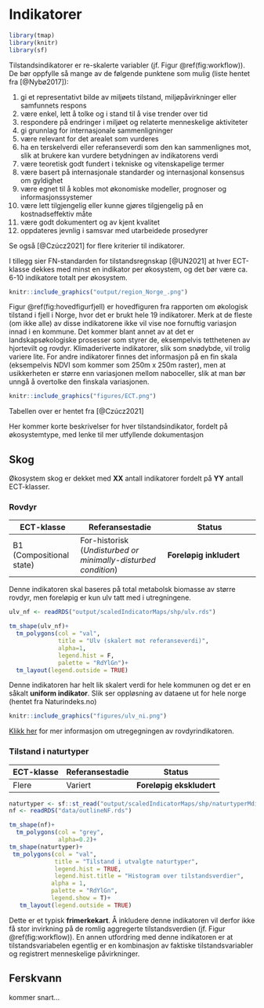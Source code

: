 # Indikatorer

```r
library(tmap)
library(knitr)
library(sf)
```

Tilstandsindikatorer er re-skalerte variabler (jf. Figur \@ref(fig:workflow)).
De bør oppfylle så mange av de følgende punktene som mulig (liste hentet fra [@Nybø2017]):

1. gi et representativt bilde av miljøets tilstand, miljøpåvirkninger eller samfunnets respons
1. være enkel, lett å tolke og i stand til å vise trender over tid
1. respondere på endringer i miljøet og relaterte menneskelige aktiviteter
1. gi grunnlag for internasjonale sammenligninger
1. være relevant for det arealet som vurderes
1. ha en terskelverdi eller referanseverdi som den kan sammenlignes mot, slik at brukere kan vurdere betydningen av indikatorens verdi 
1. være teoretisk godt fundert i tekniske og vitenskapelige termer
1. være basert på internasjonale standarder og internasjonal konsensus om gyldighet
1. være egnet til å kobles mot økonomiske modeller, prognoser og informasjonssystemer
1. være lett tilgjengelig eller kunne gjøres tilgjengelig på en kostnadseffektiv måte
1. være godt dokumentert og av kjent kvalitet
1. oppdateres jevnlig i samsvar med utarbeidede prosedyrer


Se også [@Czúcz2021] for flere kriterier til indikatorer.



I tillegg sier FN-standarden for tilstandsregnskap [@UN2021] at hver ECT-klasse dekkes med minst en indikator per økosystem, og det bør være ca. 6-10 indikatore totalt per økosystem.


```r
knitr::include_graphics("output/region_Norge_.png")
```

Figur \@ref(fig:hovedfigurfjell) er hovedfiguren fra rapporten om økologisk tilstand i fjell i Norge, hvor det er brukt hele 19 indikatorer.
Merk at de fleste (om ikke alle) av disse indikatorene ikke vil vise noe fornuftig variasjon innad i en kommune. 
Det kommer blant annet av at det er landskapsøkologiske prosesser som styrer de, eksempelvis tetthetenen av hjortevilt og rovdyr.
Klimaderiverte indikatorer, slik som snødybde, vil trolig variere lite. 
For andre indikatorer finnes det informasjon på en fin skala (eksempelvis NDVI som kommer som 250m x 250m raster), men at usikkerheten er større enn variasjonen mellom naboceller, slik at man bør unngå å overtolke den finskala variasjonen.


```r
knitr::include_graphics("figures/ECT.png")
```

Tabellen over er hentet fra [@Czúcz2021]


Her kommer korte beskrivelser for hver tilstandsindikator, fordelt på økosystemtype, med lenke til mer utfyllende dokumentasjon

## Skog
Økosystem skog er dekket med **XX** antall indikatorer fordelt på **YY** antall ECT-klasser.





### Rovdyr {-#rovdyr}

ECT-klasse | Referansestadie | Status
---------- | ------------- | --------------
B1 (Compositional state) |  For-historisk (*Undisturbed or minimally-disturbed condition*) | **Foreløpig inkludert**

Denne indikatoren skal baseres på total metabolsk biomasse av større rovdyr, men foreløpig er kun ulv tatt med i utregningene.

```r
ulv_nf <- readRDS("output/scaledIndicatorMaps/shp/ulv.rds")
```

```r
tm_shape(ulv_nf)+
  tm_polygons(col = "val",
              title = "Ulv (skalert mot referanseverdi)",
              alpha=1,
              legend.hist = F,
              palette = "RdYlGn")+
  tm_layout(legend.outside = TRUE)
```



Denne indikatoren har helt lik skalert verdi for hele kommunen og det er en såkalt **uniform indikator**.
Slik ser oppløsning av dataene ut for hele norge (hentet fra Naturindeks.no)
```r
knitr::include_graphics("figures/ulv_ni.png")
```

[Klikk her](https://github.com/NINAnor/naturregnskap/tree/main/R/conditionIndicators/pdfOutput/rovdyr_NordreFollo.pdf) for mer informasjon om utregegningen av rovdyrindikatoren.



### Tilstand i naturtyper {-#naturtyper}

ECT-klasse | Referansestadie | Status
---------- | ------------- | --------------
Flere |  Variert | **Foreløpig ekskludert**

```r
naturtyper <- sf::st_read("output/scaledIndicatorMaps/shp/naturtyperMdir.shp")
nf <- readRDS("data/outlineNF.rds")
```

```r
tm_shape(nf)+
  tm_polygons(col = "grey",
              alpha=0.2)+
tm_shape(naturtyper)+
 tm_polygons(col = "val",
             title = "Tilstand i utvalgte naturtyper",
             legend.hist = TRUE,
             legend.hist.title = "Histogram over tilstandsverdier",
            alpha = 1,
            palette = "RdYlGn",
            legend.show = T)+
   tm_layout(legend.outside = TRUE) 
```

Dette er et typisk **frimerkekart**.
Å inkludere denne indikatoren vil derfor ikke få stor invirkning på de romlig aggregerte tilstandsverdien (jf. Figur \@ref(fig:workflow)).
En annen utfordring med denne indikatoren er at tilstandsvariabelen egentlig er en kombinasjon av faktiske tilstandsvariabler og registrert menneskelige påvirkninger.




## Ferskvann

kommer snart...


